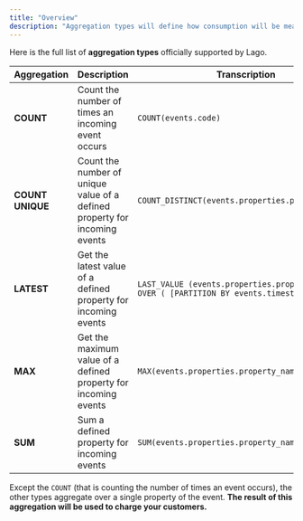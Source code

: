 ```yaml
---
title: "Overview"
description: "Aggregation types will define how consumption will be measured."
---
```


Here is the full list of **aggregation types** officially 
supported by Lago.

| Aggregation      | Description                                                                | Transcription                                  |
| ---------------- | -------------------------------------------------------------------------- | ---------------------------------------------- |
| **COUNT**        | Count the number of times an incoming event occurs                         | `COUNT(events.code)`                            |
| **COUNT UNIQUE** | Count the number of unique value of a defined property for incoming events | `COUNT_DISTINCT(events.properties.property_name)` |
| **LATEST**       | Get the latest value of a defined property for incoming events             | `LAST_VALUE (events.properties.property_name) OVER ( [PARTITION BY events.timestamp])` |
| **MAX**          | Get the maximum value of a defined property for incoming events            | `MAX(events.properties.property_name)`           |
| **SUM**          | Sum a defined property for incoming events                                 | `SUM(events.properties.property_name)`            |

<Note>Except the `COUNT` (that is counting the number of times an event occurs), the
other types aggregate over a single property of the event. **The result of this
aggregation will be used to charge your customers.**</Note>
